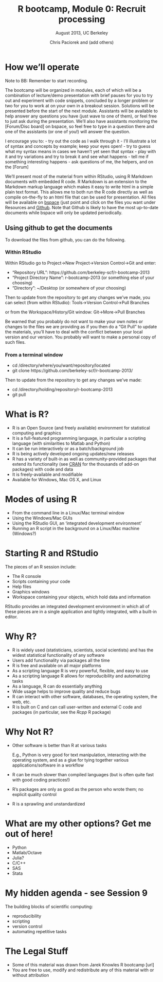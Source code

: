 % R bootcamp, Module 0: Recruit processing
% August 2013, UC Berkeley
% Chris Paciorek and (add others)

# How we'll operate

Note to BB: Remember to start recording.

The bootcamp will be organized in modules, each of which will be a combination of lecture/demo presentation with brief pauses for you to try out and experiment with code snippets, concluded by a longer problem or two for you to work at on your own in a breakout session. Solutions will be presented before the start of the next module. Assistants will be available to help answer any questions you have (just wave to one of them), or feel free to just ask during the presentation. We'll also have assistants monitoring the [Forum/Disc board] on bspace, so feel free to type in a question there and one of the assistants (or one of you!) will answer the question. 

I encourage you to:
- try out the code as I walk through it
- I'll illustrate a lot of syntax and concepts by example; keep your eyes open!
- try to guess what my syntax means in cases we haven't yet seen that syntax
- play with it and try variations and try to break it and see what happens
- tell me if something interesting happens
- ask questions of me, the helpers, and on the [Forum]


We'll present most of the material from within RStudio, using R Markdown documents with embedded R code. R Markdown is an extension to the Markdown markup language which makes it easy to write html in a simple plain text format.  This allows me to both run the R code directly as well as compile on-the-fly to an html file that can be used for presentation. All files will be available on [bspace](https://bspace.berkeley.edu/portal/site/28905ed6-df96-4778-b2a7-d87fb6405ba2) (just point and click on the files you want under Resources and [Github](https://github.com/berkeley-scf/r-bootcamp-2013).  Note that Github is likely to have the most up-to-date documents while bspace will only be updated periodically.

## Using github to get the documents

To download the files from github, you can do the following. 

### Within RStudio

Within RStudio go to Project->New Project->Version Control->Git and enter:

- "Repository URL": https://github.com/berkeley-scf/r-bootcamp-2013
- "Project Directory Name": r-bootcamp-2013 (or something else of your choosing)
- "Directory": ~/Desktop (or somewhere of your choosing)

Then to update from the repository to get any changes we've made, you can select (from within RStudio):
Tools->Version Control->Pull Branches

or from the Workspace/History/Git window:
Git->More->Pull Branches

Be warned that you probably do not want to make your own notes or changes to the files we are providing as if you then do a "Git Pull" to update the materials, you'll have to deal with the conflict between your local version and our version. You probably will want to make a personal copy of such files.

### From a terminal window

- cd /directory/where/you/want/repository/located
- git clone https://github.com/berkeley-scf/r-bootcamp-2013/

Then to update from the repository to get any changes we've made:

- cd /directory/holding/repository/r-bootcamp-2013
- git pull


# What is R?

- R is an Open Source (and freely available) environment for statistical computing and graphics
- It is a full-featured programming language, in particular a scripting language (with similarities to Matlab and Python)
- It can be run interactively or as a batch/background job
- R is being actively developed ongoing updates/new releases
- R has a variety of built-in as well as community-provided packages that extend its functionality (see [CRAN](http://www.cran.r-project.org) for the thousands of add-on packages) with code and data
- It is freely-available and modifiable 
- Available for Windows, Mac OS X, and Linux


# Modes of using R

- From the command line in a Linux/Mac terminal window
- Using the Windows/Mac GUIs
- Using the RStudio GUI, an 'integrated development environment'
- Running an R script in the background on a Linux/Mac machine (Windows?)

# Starting R and RStudio

The pieces of an R session include:

- The R console
- Scripts containing your code
- Help files
- Graphics windows
- Workspace containing your objects, which hold data and information

RStudio provides an integrated development environment in which all of these pieces are in a single application and tightly integrated, with a built-in editor. 

# Why R?

- R is widely used (statisticians, scientists, social scientists) and has the widest statistical functionality of any software
- Users add functionality via packages all the time
- R is free and available on all major platforms
- As a scripting language R is very powerful, flexible, and easy to use
- As a scripting language R allows for reproducibility and automatizing tasks
- As a language, R can do essentially anything
- Wide usage helps to improve quality and reduce bugs
- R can interact with other software, databases, the operating system, the web, etc.
- R is built on C and can call user-written and external C code and packages (in particular, see the *Rcpp* R package)

# Why Not R?

* Other software is better than R at various tasks
    
    E.g., Python is very good for text manipulation, interacting with the operating system, and as a glue for tying together various applications/software in a workflow
* R can be much slower than compiled languages (but is often quite fast with good coding practices!)
* R's packages are only as good as the person who wrote them; no explicit quality control
* R is a sprawling and unstandardized

# What are my other options? Get me out of here!

- Python
- Matlab/Octave
- Julia?
- C/C++
- SAS
- Stata

# My hidden agenda - see Session 9

The building blocks of scientific computing:

- reproducibility
- scripting
- version control
- automating repetitive tasks

# The Legal Stuff

- Some of this material was drawn from Jarek Knowles R bootcamp [url]
- You are free to use, modify and redistribute any of this material with or without attribution
